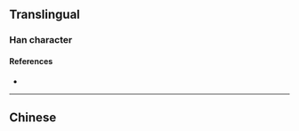 {{character info}}
==Translingual==

===Han character===
{{Han char|rn=9|rad=人|as=13|sn=15|four=|canj=OTWB|ids=⿰亻萬}}

====References====
* {{Han ref|kx=0119.231|hdz=10217.110|uh=3496|ud=13462}}

----

==Chinese==
{{zh-see|藕|v}}
